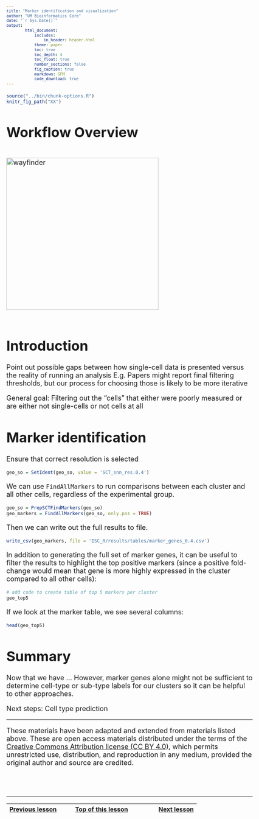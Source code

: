 ```yaml
---
title: "Marker identification and visualization"
author: "UM Bioinformatics Core"
date: "`r Sys.Date()`"
output:
        html_document:
            includes:
                in_header: header.html
            theme: paper
            toc: true
            toc_depth: 4
            toc_float: true
            number_sections: false
            fig_caption: true
            markdown: GFM
            code_download: true
---
```


<style type="text/css">
body, td {
   font-size: 18px;
}
code.r{
  font-size: 12px;
}
pre {
  font-size: 12px
}
</style>

```r
source("../bin/chunk-options.R")
knitr_fig_path("XX")
```

# Workflow Overview {.unlisted .unnumbered}

<br/>
<img src="images/wayfinder/wayfinder.png" alt="wayfinder" style="height: 400px;"/>
<br/>
<br/>

# Introduction

Point out possible gaps between how single-cell data is presented versus the reality of running an analysis
E.g. Papers might report final filtering thresholds, but our process for choosing those is likely to be more iterative

General goal: Filtering out the "cells" that either were poorly measured or are either not single-cells or not cells at all

<!--Add specific goals for section-->

# Marker identification

Ensure that correct resolution is selected
```r
geo_so = SetIdent(geo_so, value = 'SCT_snn_res.0.4')
```

We can use `FindAllMarkers` to run comparisons between each cluster and all other cells, regardless of the experimental group. 

```r
geo_so = PrepSCTFindMarkers(geo_so)
geo_markers = FindAllMarkers(geo_so, only.pos = TRUE)
```

Then we can write out the full results to file. 
```r
write_csv(geo_markers, file = 'ISC_R/results/tables/marker_genes_0.4.csv')
```

In addition to generating the full set of marker genes, it can be useful to filter the results to highlight the top positive markers (since a positive fold-change would mean that gene is more highly expressed in the cluster compared to all other cells):
```r
# add code to create table of top 5 markers per cluster
geo_top5
```

If we look at the marker table, we see several columns:
```r
head(geo_top5)
```

# Summary

Now that we have ... However, marker genes alone might not be sufficient to determine cell-type or sub-type labels for our clusters so it can be helpful to other approaches.

Next steps: Cell type prediction



----

These materials have been adapted and extended from materials listed above. These are open access materials distributed under the terms of the [Creative Commons Attribution license (CC BY 4.0)](http://creativecommons.org/licenses/by/4.0/), which permits unrestricted use, distribution, and reproduction in any medium, provided the original author and source are credited.

<br/>
<br/>
<hr/>
| [Previous lesson](05-ProjectionAndClustering.html) | [Top of this lesson](#top) | [Next lesson](07-CellTypeAnnos.html) |
| :--- | :----: | ---: |

